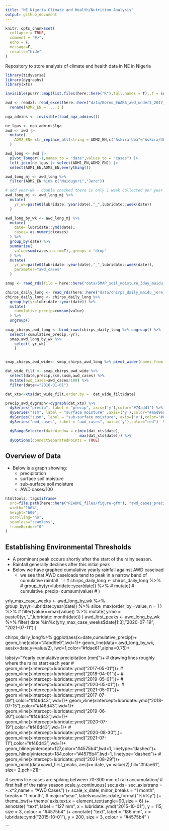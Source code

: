```yaml
---
title: "NE Nigeria Climate and Health/Nutrition Analysis"
output: github_document
---
```

<!-- README.md is generated from README.Rmd. Please edit that file -->

```r
knitr::opts_chunk$set(
  collapse = TRUE,
  comment = "#>",
  echo = F,
  message=F,
  results="hide"
)
```


<!-- badges: start -->
<!-- badges: end -->
Repository to store analysis of climate and health data in NE in Nigeria

```r
library(tidyverse)
library(dygraphs)
library(xts)

invisible(purrr::map(list.files(here::here("R"),full.names = T),.f = source))
```

```r

awd <- readxl::read_excel(here::here("data/Borno_EWARS_awd_under5_2017_2021.xlsx")) |> 
  rename(ADM2_EN = `...1`)
  
nga_admins <- invisible(load_nga_admins())

ne_lgas <- nga_admins$lga
awd <- awd |> 
  mutate(
    ADM2_EN= str_replace_all(string = ADM2_EN,c("Askira Uba"="Askira/Uba","Kala Balge"="Kala/Balge" ))
  )

awd_long <- awd |> 
  pivot_longer(-1,names_to = "date",values_to = "cases") |> 
  left_join(ne_lgas |> select(ADM1_EN,ADM2_EN)) |> 
  select(ADM1_EN,ADM2_EN,everything())

awd_long_mj <- awd_long %>% 
  filter(ADM2_EN %in% c("Maiduguri","Jere"))

# add year-wk - double checked there is only 1 week collected per year per location
awd_long_mj <- awd_long_mj %>%
  mutate(
    yr_wk=paste0(lubridate::year(date),"_",lubridate::week(date))
  )

awd_long_by_wk <- awd_long_mj %>% 
  mutate(
    date= lubridate::ymd(date),
    cases= as.numeric(cases)
  ) %>% 
  group_by(date) %>% 
  summarise(
    value=sum(cases,na.rm=T),.groups = "drop"
  ) %>% 
  mutate(
    yr_wk=paste0(lubridate::year(date),"_",lubridate::week(date)),
    parameter="awd_cases"
  )


```

```r

smap <- read_rds(file = here::here("data/SMAP_soil_moisture_3day_maidu_jere.rds"))

chirps_daily_long <- read_rds(here::here("data/chirps_daily_maidu_jere_diss_gte2016.rds"))
chirps_daily_long <- chirps_daily_long %>% 
  group_by(yr=lubridate::year(date)) %>% 
  mutate(
    cumulative_precip=cumsum(value)
  ) %>% 
  ungroup()
  
smap_chirps_awd_long <- bind_rows(chirps_daily_long %>% ungroup() %>% 
  select(-cumulative_precip,-yr),
  smap,awd_long_by_wk %>% 
    select(-yr_wk)
    )


smap_chirps_awd_wide<- smap_chirps_awd_long %>% pivot_wider(names_from = parameter,values_from = value)

dat_wide_filt <- smap_chirps_awd_wide %>% 
  select(date,precip,ssm,susm,awd_cases) %>% 
  mutate(awd_cases=awd_cases/100) %>% 
  filter(date>="2016-01-01")

dat_xts<-xts(dat_wide_filt,order.by =  dat_wide_filt$date)

precip_awd_dygraph<-dygraph(dat_xts) %>% 
  dySeries("precip", label = "precip", axis=('y'),color="#74add1") %>%
  dySeries("ssm", label = "surface moisture" ,axis=('y'),color="#a6d96a") %>% 
  dySeries("susm", label = "sub-surface moisture", axis=('y'),color="#8c510a")  %>% 
  dySeries("awd_cases", label = "awd_cases", axis=('y'),color="red")  %>% 

  dyRangeSelector(dateWindow = c(min(dat_xts$date),
                                 max(dat_xts$date))) %>% 
  dyOptions(connectSeparatedPoints = TRUE)


```



## Overview  of Data
- Below is a graph showing:
  + precipitation
  + surface soil moisture
  + sub-surface soil moisture
  + AWD cases/100
  
  
<!-- <img src="README_files/figure-gfm/awd_cases_precip_moisture.html" /> -->
```r

htmltools::tags$iframe(
  src=file.path(here::here("README_files/figure-gfm"), "awd_cases_precip_moisture.html"),
  width="100%",
  height="600",
  scrolling="no",
  seamless="seamless",
  frameBorder="0"
)

```




## Establishing Environmental Thresholds

- A prominent peak occurs shortly after the start of the rainy season. 
- Rainfall generally declines after this initial peak
- Below we have graphed cumulative yearly rainfall against AWD caseload
  + we see that AWD caseloads tend to peak in a narrow band of cumulative rainfall
```r


# chirps_daily_long <- chirps_daily_long %>% 
#   group_by(yr=lubridate::year(date)) %>% 
#   mutate(
#     cumulative_precip=cumsum(value)
#   ) 

yrly_max_case_weeks <- awd_long_by_wk %>% 
  group_by(yr=lubridate::year(date)) %>%
  slice_max(order_by =value, n = 1 ) %>% 
  # filter(value==max(value)) %>% 
  mutate( 
    yrmo = paste0(yr,"_",lubridate::month(date))
  )
awd_first_peaks <- awd_long_by_wk %>% 
  filter(
    date %in%c(yrly_max_case_weeks$date[1:3],
               "2020-07-19",
               "2021-07-11")
  )

chirps_daily_long%>% 
  ggplot(aes(x=date,cumulative_precip))+
  geom_line(color="#abd9e9",lwd=1)+
  geom_line(data= awd_long_by_wk,
            aes(x=date,y=value/2),
            lwd=1,color="#fdae61",alpha=0.75)+
 
  labs(y="Yearly cumulative precipitation (mm)")+
  # drawing lines roughly where the rains start each year
  # geom_vline(xintercept=lubridate::ymd("2017-05-01"))+
  # geom_vline(xintercept=lubridate::ymd("2018-04-01"))+
  # geom_vline(xintercept=lubridate::ymd("2019-05-01"))+
  # geom_vline(xintercept=lubridate::ymd("2020-05-01"))+
  # geom_vline(xintercept=lubridate::ymd("2021-05-01"))+
  geom_vline(xintercept=lubridate::ymd("2017-07-09"),color="#f46d43",lwd=1)+
  geom_vline(xintercept=lubridate::ymd("2018-07-15"),color="#f46d43",lwd=1)+
  geom_vline(xintercept=lubridate::ymd("2019-06-30"),color="#f46d43",lwd=1)+
  geom_vline(xintercept=lubridate::ymd("2020-07-19"),color="#f46d43",lwd=1)+
  # geom_vline(xintercept=lubridate::ymd("2020-08-30"),)+
  geom_vline(xintercept=lubridate::ymd("2021-07-11"),color="#f46d43",lwd=1)+
  geom_hline(yintercept=127,color="#4575b4",lwd=1, linetype="dashed")+
  geom_hline(yintercept=184,color="#4575b4",lwd=1, linetype="dashed")+
  # geom_vline(xintercept=lubridate::ymd("2021-08-29"))+
  geom_point(data=awd_first_peaks, aes(x= date, y= value/2),fill="#fdae61", size= 2,pch=21)+
  
  # seems like cases are spiking between 70-300 mm of rain accumulation/
  # first half of the rainy season
  scale_y_continuous(
    sec.axis= sec_axis(trans = ~.x*2,name = "AWD Cases")
  )+
  scale_x_date(
    minor_breaks = "1 month",
    breaks= "1 month",
    # major="year",
    labels=scales::date_format("%b%y")
  )+
  theme_bw()+
  theme(
    axis.text.x = element_text(angle=90,size = 6)
  )+
  annotate(
    "text", label = "127 mm",
    x = lubridate::ymd("2015-10-01"), y = 115, size = 3, colour = "#4575b4"
  )+
  annotate(
    "text", label = "186 mm",
    x = lubridate::ymd("2015-10-01"), y = 200, size = 3, colour = "#4575b4"
  )

```
